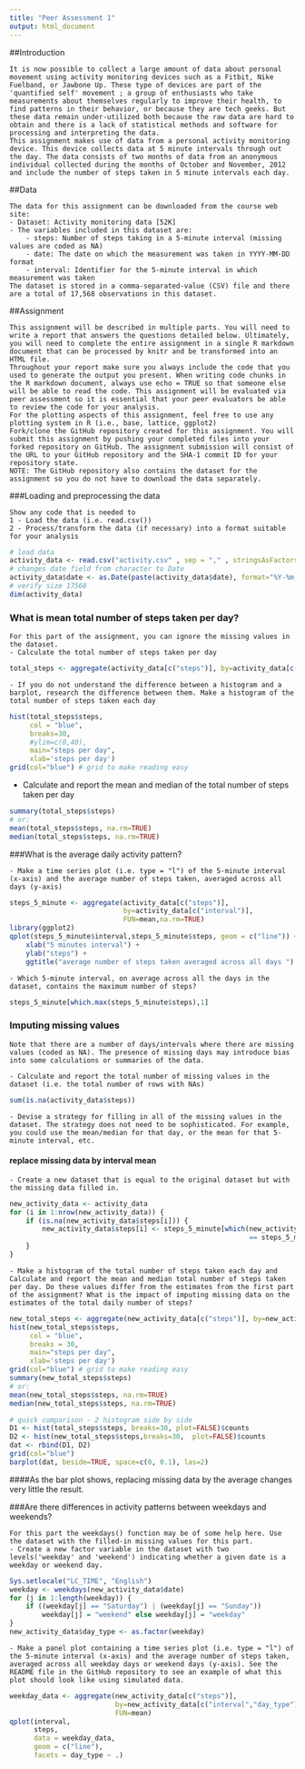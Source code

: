 ```yaml
---
title: "Peer Assessment 1"
output: html_document
---
```


##Introduction

    It is now possible to collect a large amount of data about personal movement using activity monitoring devices such as a Fitbit, Nike Fuelband, or Jawbone Up. These type of devices are part of the 'quantified self' movement ; a group of enthusiasts who take measurements about themselves regularly to improve their health, to find patterns in their behavior, or because they are tech geeks. But these data remain under-utilized both because the raw data are hard to obtain and there is a lack of statistical methods and software for processing and interpreting the data.
    This assignment makes use of data from a personal activity monitoring device. This device collects data at 5 minute intervals through out the day. The data consists of two months of data from an anonymous individual collected during the months of October and November, 2012 and include the number of steps taken in 5 minute intervals each day.

##Data

    The data for this assignment can be downloaded from the course web site:
    - Dataset: Activity monitoring data [52K]
    - The variables included in this dataset are:
        - steps: Number of steps taking in a 5-minute interval (missing values are coded as NA)
        - date: The date on which the measurement was taken in YYYY-MM-DD format
        - interval: Identifier for the 5-minute interval in which measurement was taken
    The dataset is stored in a comma-separated-value (CSV) file and there are a total of 17,568 observations in this dataset.

##Assignment

    This assignment will be described in multiple parts. You will need to write a report that answers the questions detailed below. Ultimately, you will need to complete the entire assignment in a single R markdown document that can be processed by knitr and be transformed into an HTML file.
    Throughout your report make sure you always include the code that you used to generate the output you present. When writing code chunks in the R markdown document, always use echo = TRUE so that someone else will be able to read the code. This assignment will be evaluated via peer assessment so it is essential that your peer evaluators be able to review the code for your analysis.
    For the plotting aspects of this assignment, feel free to use any plotting system in R (i.e., base, lattice, ggplot2)
    Fork/clone the GitHub repository created for this assignment. You will submit this assignment by pushing your completed files into your forked repository on GitHub. The assignment submission will consist of the URL to your GitHub repository and the SHA-1 commit ID for your repository state.
    NOTE: The GitHub repository also contains the dataset for the assignment so you do not have to download the data separately.

###Loading and preprocessing the data

    Show any code that is needed to
    1 - Load the data (i.e. read.csv())
    2 - Process/transform the data (if necessary) into a format suitable for your analysis
    
```r

# load data
activity_data <- read.csv("activity.csv" , sep = "," , stringsAsFactors = FALSE)
# changes date field from character to Date
activity_data$date <- as.Date(paste(activity_data$date), format="%Y-%m-%d")
# verify size 17568
dim(activity_data)
```

### What is mean total number of steps taken per day?

    For this part of the assignment, you can ignore the missing values in the dataset.
    - Calculate the total number of steps taken per day            
```r
total_steps <- aggregate(activity_data[c("steps")], by=activity_data[c("date")], FUN=sum)
```
    - If you do not understand the difference between a histogram and a barplot, research the difference between them. Make a histogram of the total number of steps taken each day
```r
hist(total_steps$steps,
     col = "blue",
     breaks=30,
     #ylim=c(0,40),     
     main="steps per day",
     xlab='steps per day')
grid(col="blue") # grid to make reading easy
```
   
   - Calculate and report the mean and median of the total number of steps taken per day

```r
summary(total_steps$steps)
# or:
mean(total_steps$steps, na.rm=TRUE)
median(total_steps$steps, na.rm=TRUE)
```

###What is the average daily activity pattern?

    - Make a time series plot (i.e. type = "l") of the 5-minute interval (x-axis) and the average number of steps taken, averaged across all days (y-axis)

```r
steps_5_minute <- aggregate(activity_data[c("steps")],
                            by=activity_data[c("interval")],
                            FUN=mean,na.rm=TRUE)
library(ggplot2)
qplot(steps_5_minute$interval,steps_5_minute$steps, geom = c("line")) +
    xlab("5 minutes interval") + 
    ylab("steps") + 
    ggtitle("average number of steps taken averaged across all days ")
```


    - Which 5-minute interval, on average across all the days in the dataset, contains the maximum number of steps?

```r

steps_5_minute[which.max(steps_5_minute$steps),1]
```

### Imputing missing values

    Note that there are a number of days/intervals where there are missing values (coded as NA). The presence of missing days may introduce bias into some calculations or summaries of the data.

    - Calculate and report the total number of missing values in the dataset (i.e. the total number of rows with NAs)
```r
sum(is.na(activity_data$steps))
```
    - Devise a strategy for filling in all of the missing values in the dataset. The strategy does not need to be sophisticated. For example, you could use the mean/median for that day, or the mean for that 5-minute interval, etc.
#### replace missing data by interval mean

    - Create a new dataset that is equal to the original dataset but with the missing data filled in.
```r
new_activity_data <- activity_data 
for (i in 1:nrow(new_activity_data)) {
    if (is.na(new_activity_data$steps[i])) {
        new_activity_data$steps[i] <- steps_5_minute[which(new_activity_data$interval[i] 
                                                           == steps_5_minute$interval),]$steps
    }
}

```

    - Make a histogram of the total number of steps taken each day and Calculate and report the mean and median total number of steps taken per day. Do these values differ from the estimates from the first part of the assignment? What is the impact of imputing missing data on the estimates of the total daily number of steps?


```r
new_total_steps <- aggregate(new_activity_data[c("steps")], by=new_activity_data[c("date")], FUN=sum)
hist(new_total_steps$steps,
     col = "blue",
     breaks = 30,    
     main="steps per day",
     xlab='steps per day')
grid(col="blue") # grid to make reading easy
summary(new_total_steps$steps)
# or:
mean(new_total_steps$steps, na.rm=TRUE)
median(new_total_steps$steps, na.rm=TRUE)

# quick comparison - 2 histogram side by side
D1 <- hist(total_steps$steps, breaks=30, plot=FALSE)$counts
D2 <- hist(new_total_steps$steps,breaks=30,  plot=FALSE)$counts
dat <- rbind(D1, D2)
grid(col="blue")
barplot(dat, beside=TRUE, space=c(0, 0.1), las=2)

```

####As the bar plot shows, replacing missing data by the average changes very little the result.

###Are there differences in activity patterns between weekdays and weekends?

    For this part the weekdays() function may be of some help here. Use the dataset with the filled-in missing values for this part.
    - Create a new factor variable in the dataset with two levels('weekday' and 'weekend') indicating whether a given date is a weekday or weekend day.

```r
Sys.setlocale("LC_TIME", "English")
weekday <- weekdays(new_activity_data$date)
for (j in 1:length(weekday)) {
    if ((weekday[j] == "Saturday") | (weekday[j] == "Sunday")) 
        weekday[j] = "weekend" else weekday[j] = "weekday"
}
new_activity_data$day_type <- as.factor(weekday)
```
    - Make a panel plot containing a time series plot (i.e. type = "l") of the 5-minute interval (x-axis) and the average number of steps taken, averaged across all weekday days or weekend days (y-axis). See the README file in the GitHub repository to see an example of what this plot should look like using simulated data.

```r
weekday_data <- aggregate(new_activity_data[c("steps")],
                          by=new_activity_data[c("interval","day_type")],
                          FUN=mean)
qplot(interval,
      steps,     
      data = weekday_data,
      geom = c("line"),
      facets = day_type ~ .)
```

